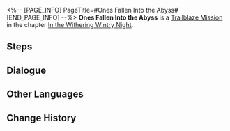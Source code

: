 <%-- [PAGE_INFO]
PageTitle=#Ones Fallen Into the Abyss#
[END_PAGE_INFO] --%>
{{Stub|Dialogue, characters, and location(s)}}
{{Mission Infobox
|id            = 1010502
|title         = 
|image         = Mission Ones Fallen Into the Abyss.png
|type          = Trailblaze
|event_name    = 
|chapter       = In the Withering Wintry Night
|requirements  = 
* [[Trailblaze Mission]] ''[[Long Wait for the Blade's Edge]]'' completed
* Reach [[Trailblaze Level]] 13
|summary       = Together with Seele, you overcome obstacles and locate the source of this incident, Clara and Svarog from the Robot Settlement. After defeating Svarog's automatons, Oleg, the leader of Wildfire, agrees to cooperate in exchange for your assistance.
|characters    = <!--characters that appear in this mission-->
|startLocation = <!--location as it intially appears on the mission screen-->
|world         = <!--i.e. Penacony-->
|area          = <!--i.e. A Child's Dream-->
|prev          = 
|next          = Ones Fallen Into the Abyss
|exp           = 
|credits       = 
|stellarJade   = 
|other         = 
}}
'''Ones Fallen Into the Abyss''' is a [[Trailblaze Mission]] in the chapter [[In the Withering Wintry Night]].

==Steps==


<!--
==Gameplay Notes==

--><!--
==Trial Character==

-->
==Dialogue==
{{Stub Dialogue}}


==Other Languages==
{{Other Languages
|en   = Ones Fallen Into the Abyss
|zhs  = 他们有多少人已掉进深渊
|zht  = 他們有多少人已掉進深淵
|ja   = 深淵に落ちた人数
|ko   = 심연으로 추락한 자들
|es   = Los caídos en el abismo
|fr   = Ceux qui sont tombés dans l'abîme
|ru   = Уж сколько их упало в эту бездну
|th   = มีกี่คนที่ตกไปในเหวลึก
|vi   = Bao Nhiêu Người Trong Số Họ Đã Rơi Xuống Vực Sâu
|de   = In den Abgrund Gefallene
|id   = Banyak dari Mereka yang Jatuh ke Jurang
|pt   = Aqueles que Caíram no Abismo
}}

==Change History==
{{Change History|1.0}}
